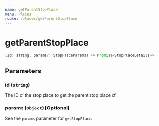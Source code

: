 ```yaml
---
name: getParentStopPlace
menu: Places
route: /places/getParentStopPlace
---
```


# getParentStopPlace

```javascript
(id: string, params?: StopPlaceParams) => Promise<StopPlaceDetails>>
```

## Parameters

### id (`string`)

The ID of the stop place to get the parent stop place of.

### params (`Object`) [Optional]

See the `params` parameter for `getStopPlace`.
